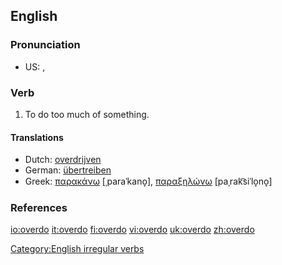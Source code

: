 ==English==

===Pronunciation===
*US: {{IPA|/'ovəɻdu/}}, {{SAMPA|/'ov@r\`du/}}

===Verb===
{{en-verb|overdoes|overdoing|overdid|overdone}}

# To do too much of something.

====Translations====
{{top}}
*Dutch: [[overdrijven]]
*German: [[übertreiben]]
*Greek: [[παρακάνω]] [ˌparaˈkano̞], [[παραξηλώνω]] [paˌrak͡siˈlo̞no̞]
{{mid}}
{{bottom}}

===References===
{{R:Century 1911}}
{{R:Webster 1913}}

[[Category:English irregular verbs]]

[[io:overdo]]
[[it:overdo]]
[[fi:overdo]]
[[vi:overdo]]
[[uk:overdo]]
[[zh:overdo]]